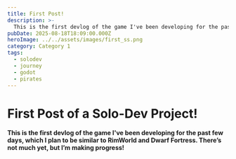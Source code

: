 ```yaml
---
title: First Post!
description: >-
  This is the first devlog of the game I've been developing for the past few days, which I plan to be similar to RimWorld and Dwarf Fortress. There’s not much yet, but I’m making progress!
pubDate: 2025-08-18T18:09:00.000Z
heroImage: ../../assets/images/first_ss.png
category: Category 1
tags:
  - solodev
  - journey
  - godot
  - pirates
---
```


# First Post of a Solo-Dev Project!

**This is the first devlog of the game I've been developing for the past few days, which I plan to be similar to RimWorld and Dwarf Fortress. There’s not much yet, but I’m making progress!**

